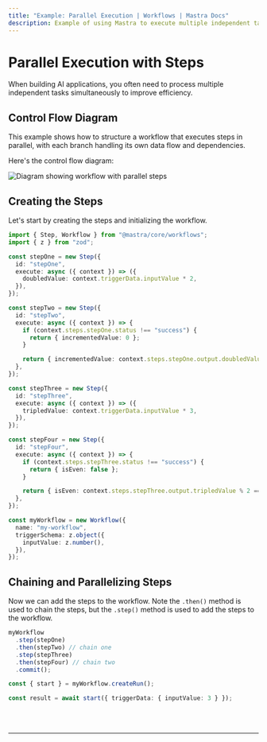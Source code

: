 ```yaml
---
title: "Example: Parallel Execution | Workflows | Mastra Docs"
description: Example of using Mastra to execute multiple independent tasks in parallel within a workflow.
---
```



# Parallel Execution with Steps

When building AI applications, you often need to process multiple independent tasks simultaneously to improve efficiency.

## Control Flow Diagram

This example shows how to structure a workflow that executes steps in parallel, with each branch handling its own data flow and dependencies.

Here's the control flow diagram:

<img
  src="/parallel-chains.png"
  alt="Diagram showing workflow with parallel steps"
  width={600}
/>

## Creating the Steps

Let's start by creating the steps and initializing the workflow.

```ts showLineNumbers copy
import { Step, Workflow } from "@mastra/core/workflows";
import { z } from "zod";

const stepOne = new Step({
  id: "stepOne",
  execute: async ({ context }) => ({
    doubledValue: context.triggerData.inputValue * 2,
  }),
});

const stepTwo = new Step({
  id: "stepTwo",
  execute: async ({ context }) => {
    if (context.steps.stepOne.status !== "success") {
      return { incrementedValue: 0 };
    }

    return { incrementedValue: context.steps.stepOne.output.doubledValue + 1 };
  },
});

const stepThree = new Step({
  id: "stepThree",
  execute: async ({ context }) => ({
    tripledValue: context.triggerData.inputValue * 3,
  }),
});

const stepFour = new Step({
  id: "stepFour",
  execute: async ({ context }) => {
    if (context.steps.stepThree.status !== "success") {
      return { isEven: false };
    }

    return { isEven: context.steps.stepThree.output.tripledValue % 2 === 0 };
  },
});

const myWorkflow = new Workflow({
  name: "my-workflow",
  triggerSchema: z.object({
    inputValue: z.number(),
  }),
});
```

## Chaining and Parallelizing Steps

Now we can add the steps to the workflow. Note the `.then()` method is used to chain the steps, but the `.step()` method is used to add the steps to the workflow.

```ts showLineNumbers copy
myWorkflow
  .step(stepOne)
  .then(stepTwo) // chain one
  .step(stepThree)
  .then(stepFour) // chain two
  .commit();

const { start } = myWorkflow.createRun();

const result = await start({ triggerData: { inputValue: 3 } });
```

<br />
<br />
<hr className="dark:border-[#404040] border-gray-300" />
<br />
<br />
<GithubLink
  link={
    "https://github.com/mastra-ai/mastra/blob/main/examples/basics/workflows/workflow-with-parallel-steps"
  }
/>
